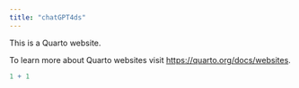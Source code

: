 ```yaml
---
title: "chatGPT4ds"
---
```


This is a Quarto website.

To learn more about Quarto websites visit <https://quarto.org/docs/websites>.

```r
1 + 1
```
